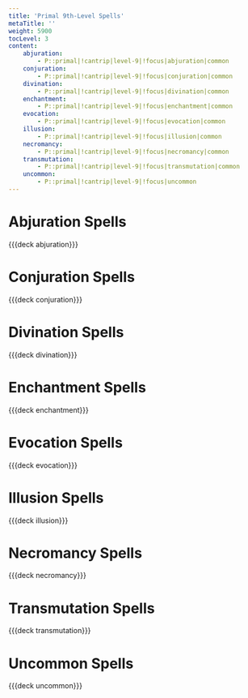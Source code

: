 ```yaml
---
title: 'Primal 9th-Level Spells'
metaTitle: ''
weight: 5900
tocLevel: 3
content:
    abjuration:
        - P::primal|!cantrip|level-9|!focus|abjuration|common
    conjuration:
        - P::primal|!cantrip|level-9|!focus|conjuration|common
    divination:
        - P::primal|!cantrip|level-9|!focus|divination|common
    enchantment:
        - P::primal|!cantrip|level-9|!focus|enchantment|common
    evocation:
        - P::primal|!cantrip|level-9|!focus|evocation|common
    illusion:
        - P::primal|!cantrip|level-9|!focus|illusion|common
    necromancy:
        - P::primal|!cantrip|level-9|!focus|necromancy|common
    transmutation:
        - P::primal|!cantrip|level-9|!focus|transmutation|common
    uncommon:
        - P::primal|!cantrip|level-9|!focus|uncommon
---
```


# Abjuration Spells

{{{deck abjuration}}}

# Conjuration Spells

{{{deck conjuration}}}

# Divination Spells

{{{deck divination}}}

# Enchantment Spells

{{{deck enchantment}}}

# Evocation Spells

{{{deck evocation}}}

# Illusion Spells

{{{deck illusion}}}

# Necromancy Spells

{{{deck necromancy}}}

# Transmutation Spells

{{{deck transmutation}}}

# Uncommon Spells

{{{deck uncommon}}}
